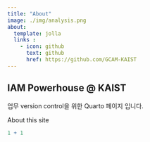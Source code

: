 ```yaml
---
title: "About"
image: ./img/analysis.png
about: 
  template: jolla
  links :
    - icon: github
      text: github
      href: https://github.com/GCAM-KAIST
---
```


## IAM Powerhouse @ KAIST

업무 version control을 위한 Quarto 페이지 입니다.

About this site

```r
1 + 1
```
